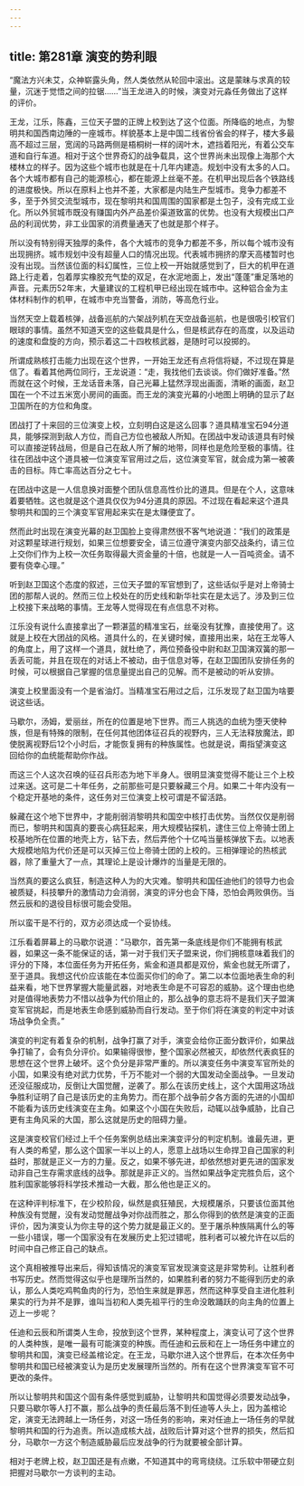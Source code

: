 ```yaml
---
---
---
```

title: 第281章 演变的势利眼
---



“魔法方兴未艾，众神崭露头角，然人类依然从轮回中滚出。这是蒙昧与求真的较量，沉迷于觉悟之间的拉锯……”当王龙进入的时候，演变对元淼任务做出了这样的评价。

王龙，江乐，陈鑫，三位天子盟的正牌上校到达了这个位面。所降临的地点，为黎明共和国西南边陲的一座城市。样貌基本上是中国二线省份省会的样子，楼大多最高不超过三层，宽阔的马路两侧是梧桐树一样的阔叶木，遮挡着阳光，有着公交车道和自行车道。相对于这个世界奇幻的战争载具，这个世界尚未出现像上海那个大楼林立的样子。因为这些个城市也就是在十几年内建造。规划中没有太多的人口。各个大城市都有自己的能源核心，都在能源上丝毫不差。在机甲出现后各个铁路线的进度极快。所以在原料上也并不差，大家都是内陆生产型城市。竞争力都差不多，至于外贸交流型城市，现在黎明共和国周围的国家都是土包子，没有完成工业化。所以外贸城市既没有赚国内外产品差价渠道致富的优势。也没有大规模出口产品的利润优势，非工业国家的消费量通天了也就是那个样子。

所以没有特别得天独厚的条件，各个大城市的竞争力都差不多，所以每个城市没有出现拥挤。城市规划中没有超量人口的情况出现。代表城市拥挤的摩天高楼暂时也没有出现。当然该位面的科幻属性，三位上校一开始就感觉到了，巨大的机甲在道路上行走着，包着厚实橡胶充气垫的双足，在水泥地面上，发出“蓬蓬”重足落地的声音。元素历52年末，大量建议的工程机甲已经出现在城市中。这种铝合金为主体材料制作的机甲，在城市中充当警备，消防，等高危行业。

当然天空上载着核弹，战备巡航的六架战列机在天空战备巡航，也是很吸引校官们眼球的事情。虽然不知道天空的这些载具是什么，但是核武存在的高度，以及运动的速度和盘旋的方向，预示着这二十四枚核武器，是随时可以投掷的。

所谓成熟核打击能力出现在这个世界，一开始王龙还有点将信将疑，不过现在算是信了。看着其他两位同行，王龙说道：“走，我找他们去谈谈。你们做好准备。”然而就在这个时候，王龙话音未落，自己光幕上猛然浮现出画面，清晰的画面，赵卫国在一个不过五米宽小房间的画面。而王龙的演变光幕的小地图上明确的显示了赵卫国所在的方位和角度。

团战打了十来回的三位演变上校，立刻明白这是这么回事？道具精准宝石94分道具，能够探测到敌人方位，而自己方位也被敌人所知。在团战中发动该道具有时候可以直接逆转战局，但是自己在敌人所了解的地带，同样也是危险至极的事情。往往在团战中这个道具被一位演变军官用过之后，这位演变军官，就会成为第一被袭击的目标。阵亡率高达百分之七十。

在团战中这是一人信息换对面整个团队信息高性价比的道具。但是在个人，这意味着要牺牲。这也就是这个道具仅仅为94分道具的原因。不过现在看起来这个道具黎明共和国的三个演变军官用起来实在是太赚便宜了。

然而此时出现在演变光幕的赵卫国脸上变得肃然很不客气地说道：“我们的政策是对这颗星球进行规划，如果三位想要安全，请三位遵守演变内部交战条约，请三位上交你们作为上校一次任务取得最大资金量的十倍，也就是一人一百吨资金。请不要有侥幸心理。”

听到赵卫国这个态度的叙述，三位天子盟的军官想到了，这些话似乎是对上帝骑士团的那帮人说的。然而三位上校处在的历史线和新华社实在是太远了。涉及到三位上校接下来战略的事情。王龙等人觉得现在有点信息不对称。

江乐没有说什么直接拿出了一颗湛蓝的精准宝石，丝毫没有犹豫，直接使用了。这就是上校在大团战的风格。道具什么的，在关键时候，直接用出来，站在王龙等人的角度上，用了这样一个道具，就杜绝了，两位预备役中尉和赵卫国演双簧的那一丢丢可能，并且在现在的对话上不被动，由于信息对等，在赵卫国团队安排任务的时候，可以根据自己掌握的信息量提出自己的见解。而不是被动的听从安排。

演变上校里面没有一个是省油灯。当精准宝石用过之后，江乐发现了赵卫国为啥要说这些话。

马歇尔，汤姆，爱丽丝，所在的位置是地下世界。而三人挑选的血统为堕天使种族，但是有特殊的限制，在任何其他团体征召兵的视野内，三人无法释放魔法，即使脱离视野后12个小时后，才能恢复拥有的种族属性。也就是说，甭指望演变这回给你的血统能帮助你作战。

而这三个人这次召唤的征召兵形态为地下半身人。很明显演变觉得不能让三个上校过来送。这可是二十年任务，之前那些可是只要躲藏三个月。如果二十年内没有一个稳定开基地的条件，这任务对三位演变上校可谓是不留活路。

躲藏在这个地下世界中，才能削弱消黎明共和国空中核打击优势。当然仅仅是削弱而已，黎明共和国真的要丧心病狂起来，用大规模钻探机，逮住三位上帝骑士团上校基地所在位置的地壳上方，钻下去，然后弄他个十亿吨当量核弹放下去。以地表大规模地陷为代价还是可以灭掉三位上帝骑士团的上校的。三相弹理论的热核武器，除了重量大了一点，其理论上是设计爆炸的当量是无限的。

当然真的要这么疯狂，制造这种人为的大灾难。黎明共和国任迪他们的领导力也会被质疑，科技攀升的激情动力会消弱，演变的评分也会下降，恐怕会两败俱伤。当然云辰和的退役目标很可能会受阻。

所以蛮干是不行的，双方必须达成一个妥协线。

江乐看着屏幕上的马歇尔说道：“马歇尔，首先第一条底线是你们不能拥有核武器，如果这一条不能保证的话，第一对于我们天子盟来说，你们拥核意味着我们的评分的下降，本位面任务为开拓任务，紫金和道具都是双份，紫金也就无所谓了，至于道具。我想这代价应该能在本位面买你们的命了。第二以本位面地表生命的利益来看，地下世界掌握大能量武器，对地表生命是不可容忍的威胁。这个理由也绝对是值得地表势力不惜以战争为代价阻止的，那么战争的意志将不是我们天子盟演变军官挑起，而是地表生命感到威胁而自行发动。至于你们将在演变的判定中对该场战争负全责。”

演变的判定有着复杂的机制，战争打赢了对手，演变会给你正面分数评价，如果战争打输了，会有负分评价。如果输得很惨，整个国家必然被灭，却依然代表疯狂的思想在这个世界上破坏。这个负分是非常严重的。所以演变任务中演变军官所处的小国，如果没有绝对武力优势，千万不能对一个弱的大国发动全面战争。一旦发动还没征服成功，反倒让大国觉醒，逆袭了。那么在该历史线上，这个大国用这场战争胜利证明了自己是该历史的主角势力。而在那个战争前夕各方面的先进的小国却不能看为该历史线演变在主角。如果这个小国在失败后，动辄以战争威胁，比自己更有主角风采的大国，那么这就是历史的阻碍力量。

这是演变校官们经过上千个任务案例总结出来演变评分的判定机制。谁最先进，更有人类的希望，那么这个国家一半以上的人，愿意上战场以生命捍卫自己国家的利益时，那就是正义一方的力量。反之，如果不够先进，却依然想对更先进的国家发动非自己生存需求底线的战争。那就是非正义的。当然如果战争定完胜负后，这个胜利国家能够将科学技术推动一大截，那么他也是正义的。

在这种评判标准下，在少校阶段，纵然是疯狂殖民，大规模屠杀，只要该位面其他种族没有觉醒，没有发动觉醒战争对你战而胜之，那么你得到的依然是演变的正面评价，因为演变认为你主导的这个势力就是最正义的。至于屠杀种族隔离什么的等一些小错误，哪一个国家没有在发展历史上犯过错呢，胜利者可以被允许在以后的时间中自己修正自己的缺点。

这个真相被推导出来后，得知该情况的演变军官发现演变这是非常势利。让胜利者书写历史。然而觉得这似乎也是理所当然的，如果胜利者的努力不能得到历史的承认，那么人类吃鸡鸭鱼肉的行为，恐怕生来就是罪恶，然而这种享受自主进化胜利果实的行为并不是罪，谁叫当初和人类先祖平行的生命没敢踊跃的向主角的位置上迈上一步呢？

任迪和云辰和所谓类人生命，投放到这个世界，某种程度上，演变认可了这个世界的人类种族，是唯一最有可能演变的种族。而任迪和云辰和在上一场任务中建立的黎明共和国，演变已经盖棺论定。在王龙，马歇尔进入这个世界后，在本次任务中黎明共和国已经被演变认为是历史发展理所当然的。所有在这个世界演变军官不可更改的条件。

所以让黎明共和国这个固有条件感觉到威胁，让黎明共和国觉得必须要发动战争，只要马歇尔等人打不赢，那么战争的责任最后落不到任迪等人头上，因为盖棺论定，演变无法跨越上一场任务，对这一场任务的影响，来对任迪上一场任务的早就黎明共和国的行为追责。所以造成核大战，战败后计算对这个世界的损失，然后扣分，马歇尔一方这个制造威胁最后应发战争的行为就要被全部计算。

相对于老牌上校，赵卫国还是有点嫩，不知道其中的弯弯绕绕。江乐软中带硬立刻把握对马歇尔一方谈判的主动。